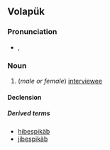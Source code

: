 ==Volapük==

===Pronunciation===
* {{IPA|[bespiˈkɛb]|lang=vo}}, {{X-SAMPA|[bespi"kEb]}}

===Noun===
{{vo-noun}}

# (''male or female'') [[interviewee]]

====Declension====
{{vo-decl-noun}}

=====Derived terms=====
* [[hibespikäb]]
* [[jibespikäb]]